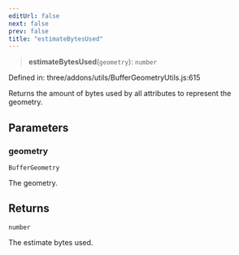 ```yaml
---
editUrl: false
next: false
prev: false
title: "estimateBytesUsed"
---
```


> **estimateBytesUsed**(`geometry`): `number`

Defined in: three/addons/utils/BufferGeometryUtils.js:615

Returns the amount of bytes used by all attributes to represent the geometry.

## Parameters

### geometry

`BufferGeometry`

The geometry.

## Returns

`number`

The estimate bytes used.
